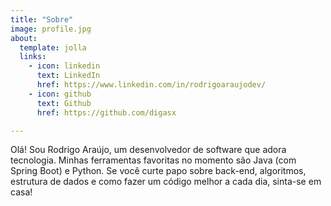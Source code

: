 ```yaml
---
title: "Sobre"
image: profile.jpg
about:
  template: jolla
  links:
    - icon: linkedin
      text: LinkedIn
      href: https://www.linkedin.com/in/rodrigoaraujodev/
    - icon: github
      text: Github
      href: https://github.com/digasx

---
```


Olá! Sou Rodrigo Araújo, um desenvolvedor de software que adora tecnologia. Minhas ferramentas favoritas no momento são Java (com Spring Boot) e Python. Se você curte papo sobre back-end, algoritmos, estrutura de dados e como fazer um código melhor a cada dia, sinta-se em casa!
